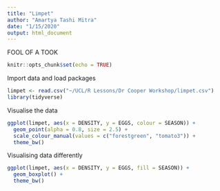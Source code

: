 ```yaml
---
title: "Limpet"
author: "Amartya Tashi Mitra"
date: "1/15/2020"
output: html_document
---
```


FOOL OF A TOOK

```r
knitr::opts_chunk$set(echo = TRUE)
```

Import data and load packages
```r
limpet <- read.csv("~/UCL/R Lessons/Dr Cooper Workshop/limpet.csv")
library(tidyverse)
```

Visualise the data 
```r
ggplot(limpet, aes(x = DENSITY, y = EGGS, colour = SEASON)) +
  geom_point(alpha = 0.8, size = 2.5) +
  scale_colour_manual(values = c("forestgreen", "tomato3")) +
  theme_bw()
```

Visualising data differently 
```r
ggplot(limpet, aes(x = DENSITY, y = EGGS, fill = SEASON)) +
  geom_boxplot() +
  theme_bw()
```



